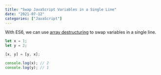 ```yaml
---
title: "Swap JavaScript Variables in a Single Line"
date: "2021-07-12"
categories: ["JavaScript"]
---
```


With ES6, we can use [array destructuring](https://developer.mozilla.org/en-US/docs/Web/JavaScript/Reference/Operators/Destructuring_assignment#array_destructuring) to swap variables in a single line.

```js
let x = 1;
let y = 2;

[x, y] = [y, x];

console.log(x); // 2
console.log(y); // 1
```
